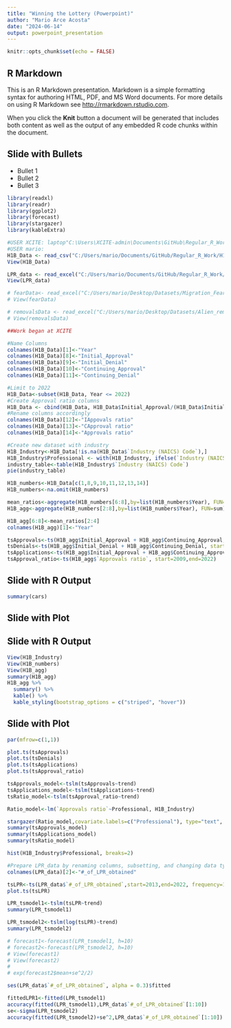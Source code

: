 ```yaml
---
title: "Winning the Lottery (Powerpoint)"
author: "Mario Arce Acosta"
date: "2024-06-14"
output: powerpoint_presentation
---
```


```r
knitr::opts_chunk$set(echo = FALSE)
```

## R Markdown

This is an R Markdown presentation. Markdown is a simple formatting syntax for authoring HTML, PDF, and MS Word documents. For more details on using R Markdown see <http://rmarkdown.rstudio.com>.

When you click the **Knit** button a document will be generated that includes both content as well as the output of any embedded R code chunks within the document.

## Slide with Bullets

- Bullet 1
- Bullet 2
- Bullet 3


```r
library(readxl)
library(readr)
library(ggplot2)
library(forecast)
library(stargazer)
library(kableExtra)

#USER XCITE: laptop"C:\Users\XCITE-admin\Documents\GitHub\Regular_R_Work\H1B_data.xlsx"
#USER mario:
H1B_Data <- read_csv("C:/Users/mario/Documents/GitHub/Regular_R_Work/H1B_Data.csv")
View(H1B_Data)

LPR_data <- read_excel("C:/Users/mario/Documents/GitHub/Regular_R_Work/LPR_1820-2022_data.xlsx", sheet = "LPR obtainments")
View(LPR_data)

# fearData<- read_excel("C:/Users/mario/Desktop/Datasets/Migration_Fear_EPU_Data.xlsx", sheet = "Sheet1")
# View(fearData)

# removalsData <- read_excel("C:/Users/mario/Desktop/Datasets/Alien_removal_returns_fy2019_data.xlsx", sheet = "(R) Aliens removed or returned")
# View(removalsData)
```

```r
##Work began at XCITE

#Name Columns
colnames(H1B_Data)[1]<-"Year"
colnames(H1B_Data)[8]<-"Initial_Approval"
colnames(H1B_Data)[9]<-"Initial_Denial"
colnames(H1B_Data)[10]<-"Continuing_Approval"
colnames(H1B_Data)[11]<-"Continuing_Denial"

#Limit to 2022
H1B_Data<-subset(H1B_Data, Year <= 2022)
#Create Approval ratio columns
H1B_Data <- cbind(H1B_Data, H1B_Data$Initial_Approval/(H1B_Data$Initial_Approval+H1B_Data$Initial_Denial+H1B_Data$Continuing_Approval+H1B_Data$Continuing_Denial),  H1B_Data$Continuing_Approval/(H1B_Data$Initial_Approval+H1B_Data$Initial_Denial+H1B_Data$Continuing_Approval+H1B_Data$Continuing_Denial),  (H1B_Data$Initial_Approval+H1B_Data$Continuing_Approval)/(H1B_Data$Initial_Approval+H1B_Data$Initial_Denial+H1B_Data$Continuing_Approval+H1B_Data$Continuing_Denial))
#Rename columns accordingly
colnames(H1B_Data)[12]<-"IAppovals ratio"
colnames(H1B_Data)[13]<-"CApproval ratio"
colnames(H1B_Data)[14]<-"Approvals ratio"

#Create new dataset with industry
H1B_Industry<-H1B_Data[!is.na(H1B_Data$`Industry (NAICS) Code`),]
H1B_Industry$Professional <- with(H1B_Industry, ifelse(`Industry (NAICS) Code`> "54 - Professional, Scientific, and Technical Services", 1, 0))
industry_table<-table(H1B_Industry$`Industry (NAICS) Code`)
pie(industry_table)

H1B_numbers<-H1B_Data[c(1,8,9,10,11,12,13,14)]
H1B_numbers<-na.omit(H1B_numbers)

mean_ratios<-aggregate(H1B_numbers[6:8],by=list(H1B_numbers$Year), FUN=mean)
H1B_agg<-aggregate(H1B_numbers[2:8],by=list(H1B_numbers$Year), FUN=sum)

H1B_agg[6:8]<-mean_ratios[2:4]
colnames(H1B_agg)[1]<-"Year"

tsApprovals<-ts(H1B_agg$Initial_Approval + H1B_agg$Continuing_Approval, start=2009,end=2022)
tsDenials<-ts(H1B_agg$Initial_Denial + H1B_agg$Continuing_Denial, start=2009,end=2022)
tsApplications<-ts(H1B_agg$Initial_Approval + H1B_agg$Continuing_Approval + H1B_agg$Initial_Denial + H1B_agg$Continuing_Denial, start=2009,end=2022)
tsApproval_ratio<-ts(H1B_agg$`Approvals ratio`, start=2009,end=2022)
```
## Slide with R Output

```r
summary(cars)
```

## Slide with Plot


## Slide with R Output
```r
View(H1B_Industry)
View(H1B_numbers)
View(H1B_agg)
summary(H1B_agg)
H1B_agg %>%
  summary() %>%
  kable() %>%
  kable_styling(bootstrap_options = c("striped", "hover"))
```
## Slide with Plot
```r
par(mfrow=c(1,1))

plot.ts(tsApprovals)
plot.ts(tsDenials)
plot.ts(tsApplications)
plot.ts(tsApproval_ratio)
```

```r
tsApprovals_model<-tslm(tsApprovals~trend)
tsApplications_model<-tslm(tsApplications~trend)
tsRatio_model<-tslm(tsApproval_ratio~trend)

Ratio_model<-lm(`Approvals ratio`~Professional, H1B_Industry)

stargazer(Ratio_model,covariate.labels=c("Professional"), type="text",  out="models1.text")
summary(tsApprovals_model)
summary(tsApplications_model)
summary(tsRatio_model)

hist(H1B_Industry$Professional, breaks=2)

```

```r
#Prepare LPR_data by renaming columns, subsetting, and changing data type
colnames(LPR_data)[2]<-"#_of_LPR_obtained"

tsLPR<-ts(LPR_data$`#_of_LPR_obtained`,start=2013,end=2022, frequency=1)
plot.ts(tsLPR)

LPR_tsmodel1<-tslm(tsLPR~trend)
summary(LPR_tsmodel1)

LPR_tsmodel2<-tslm(log(tsLPR)~trend)
summary(LPR_tsmodel2)

# forecast1<-forecast(LPR_tsmodel1, h=10)
# forecast2<-forecast(LPR_tsmodel2, h=10)
# View(forecast1)
# View(forecast2)
# 
# exp(forecast2$mean+se^2/2)

ses(LPR_data$`#_of_LPR_obtained`, alpha = 0.3)$fitted

fittedLPR1<-fitted(LPR_tsmodel1)
accuracy(fitted(LPR_tsmodel1),LPR_data$`#_of_LPR_obtained`[1:10])
se<-sigma(LPR_tsmodel2)
accuracy(fitted(LPR_tsmodel2)+se^2,LPR_data$`#_of_LPR_obtained`[1:10])
```

